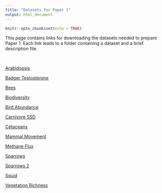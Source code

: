 ```yaml
---
title: "Datasets for Paper 1"
output: html_document
---
```

  
  ```r
knitr::opts_chunk$set(echo = TRUE)
```

This page contains links for downloading the datasets needed to prepare Paper 1. Each link leads to a folder containing a dataset and a brief description file.

</br>


<a href="Paper_1_Datasets/Arabidopsis.zip" >Arabidopsis</a>

<a href="Paper_1_Datasets/Badger_Testosterone.zip" >Badger Testosterone</a>

<a href="Paper_1_Datasets/Bees.zip" >Bees</a>

<a href="Paper_1_Datasets/Biodiversity.zip" >Biodiversity</a>

<a href="Paper_1_Datasets/Bird_Abundance.zip" >Bird Abundance</a>

<a href="Paper_1_Datasets/Carnivore_SSD.zip" >Carnivore SSD</a>

<a href="Paper_1_Datasets/Cetaceans.zip" >Cetaceans</a>

<a href="Paper_1_Datasets/Mammal_Movement.zip" >Mammal Movement</a>

<a href="Paper_1_Datasets/Methane_Flux.zip" >Methane Flux</a>

<a href="Paper_1_Datasets/Sparrows.zip" >Sparrows</a>

<a href="Paper_1_Datasets/Sparrows_2.zip" >Sparrows 2</a>

<a href="Paper_1_Datasets/Squid.zip" >Squid</a>

<a href="Paper_1_Datasets/Vegetation.zip" >Vegetation Richness</a>

